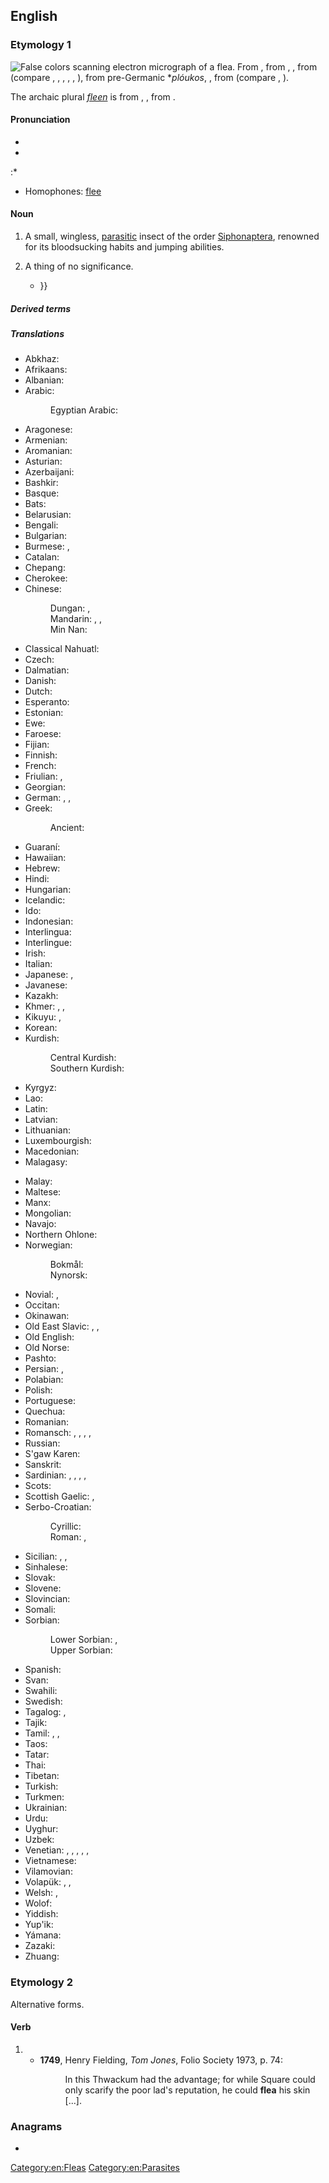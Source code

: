 {{also|fleá}}
==English==
{{wikipedia}}

===Etymology 1===
[[File:Flea Scanning Electron Micrograph False Color.jpg|thumb|False colors scanning electron micrograph of a '''flea'''.]]
From {{inh|en|enm|fle}}, from {{inh|en|ang|flēah}}, {{m|ang|flēa}}, from {{inh|en|gem-pro|*flauhaz}} (compare {{cog|fy|flie}}, {{cog|nds|Flo}}, {{m|nds|Flö}}, {{cog|nl|vlo}}, {{cog|de|Floh}}, {{cog|is|fló}}), from pre-Germanic *''plóukos'', {{m|ine-pro|*plówkos}}, from {{inh|en|ine-pro|*plúsis}} (compare {{cog|la|pulex}}, {{cog|sa|प्लुषि|tr=plúṣi}}).

<!--Moved from [[fleen]].-->The archaic plural ''[[fleen]]'' is from {{inh|en|enm|fleen}}, {{m|enm|flen}}, from {{inh|en|ang|flēan|t=fleas}}.

====Pronunciation====
* {{IPA|en|/fliː/}}
* {{audio|en|en-us-flea.ogg|Audio (US)}}
:* {{rhymes|en|iː}}
* Homophones: [[flee]]

====Noun====
{{en-noun}}

# A small, wingless, [[parasitic]] insect of the order [[Siphonaptera]], renowned for its bloodsucking habits and jumping abilities.
# {{lb|en|derogatory}} A thing of no significance.<!--See "dead dog"-->
#* {{quote-text|en|year=1871|author=Fitz Hugh Ludlow|title=The Heart of the Continent|page=414|passage=The nation of beggars on horseback which first colonized California has left behind it many traditions unworthy of conservation, and multitudinous '''fleas''' not at all traditional, but even less keepworthy {{...}}}}

=====Derived terms=====
{{der3|en|deflea
|fleabag
|flea circus
|flea collar
|flea comb
|flea market
|flea-ridden
|sand flea
|sandfly
}}

=====Translations=====
{{trans-top|parasitic insect}}
* Abkhaz: {{t|ab|аӡ}}
* Afrikaans: {{t|af|vlooi}}
* Albanian: {{t+|sq|plesht|m}}
* Arabic: {{t|ar|بُرْغُوث|m}}
*: Egyptian Arabic: {{t|arz|برغوت|m|tr=barḡūt}}
* Aragonese: {{t|an|pulz}}
* Armenian: {{t+|hy|լու}}
* Aromanian: {{t|rup|puric}}
* Asturian: {{t|ast|pulga|f}}
* Azerbaijani: {{t+|az|birə}}
* Bashkir: {{t|ba|бөрсә|sc=Cyrl}}
* Basque: {{t|eu|arkakuso}}
* Bats: {{t|bbl|ფსიკ}}
* Belarusian: {{t|be|блыха́|f}}
* Bengali: {{t|bn|উপমক্ষিকা}}
* Bulgarian: {{t+|bg|бълха́|f}}
* Burmese: {{t+|my|လှေး|sc=Mymr}}, {{t+|my|အလှေး|sc=Mymr}}
* Catalan: {{t+|ca|puça|f}}
* Chepang: {{t|cdm|य्‍हुङः}}
* Cherokee: {{t|chr|ᏣᏑᎦ}}
* Chinese:
*: Dungan: {{t|dng|гызо}}, {{t|dng|гәзо}}
*: Mandarin: {{t+|cmn|蚤|tr=zǎo}}, {{t+|cmn|跳蚤|tr=tiàozǎo}}, {{t+|cmn|虼蚤|tr=gèzǎo}}
*: Min Nan: {{t+|nan|虼蚤|tr=ka-cháu}}
* Classical Nahuatl: {{t|nci|tecpin}}
* Czech: {{t+|cs|blecha|f}}
* Dalmatian: {{t|dlm|pulco|m}}
* Danish: {{t+|da|loppe|c}}
* Dutch: {{t+|nl|vlo|f}}
* Esperanto: {{t+|eo|pulo}}
* Estonian: {{t+|et|kirp}}
* Ewe: {{t|ee|dosu|n}}
* Faroese: {{t|fo|loppa|f}}
* Fijian: {{t+|fj|kutu}}
* Finnish: {{t+|fi|kirppu}}
* French: {{t+|fr|puce|f}}
* Friulian: {{t|fur|pulç|f}}, {{t|fur|pulč|f}}
* Georgian: {{t|ka|რწყილი|sc=Geor}}
* German: {{qualifier|♂♀}} {{t+|de|Floh|m}}, {{qualifier|♂}} {{t|de|Flohmännchen|n}}, {{qualifier|♀}} {{t|de|Flohweibchen|n}}
* Greek: {{t+|el|ψύλλος|m}}
*: Ancient: {{t|grc|ψύλλος|m}}
* Guaraní: {{t|gn|tûngusu}}
* Hawaiian: {{t|haw|'uku}}
* Hebrew: {{t+|he|פַּרְעוֹשׁ|tr=par'ósh|sc=Hebr}}
* Hindi: {{t+|hi|पिस्सू}}
* Hungarian: {{t+|hu|bolha}}
* Icelandic: {{t+|is|fló|f}}
* Ido: {{t-needed|io}}
* Indonesian: {{t+|id|pinjal}}
* Interlingua: {{t|ia|pulice}}
* Interlingue: {{t|ie|pulce}}
* Irish: {{t+|ga|dreancaid|f}}
* Italian: {{t+|it|pulce|f}}
* Japanese: {{t+|ja|蚤|tr=のみ, nomi}}, {{t+|ja|ノミ|tr=nomi}}
* Javanese: {{t-needed|jv}}
* Kazakh: {{t+|kk|бүрге}}
* Khmer: {{t+|km|ចៃ}}, {{t+|km|ដង្កែ}}, {{t+|km|អំបាត}}
* Kikuyu: {{t|ki|thuya|c9|c10}}, {{t|ki|kĩroboto|c7}} {{qualifier|large one}}
* Korean: {{t+|ko|벼룩}}
* Kurdish: {{t+|ku|kêç}}
*: Central Kurdish: {{t|ckb|كێچ}}
*: Southern Kurdish: {{t|sdh|کەیک}}
* Kyrgyz: {{t+|ky|бүргө}}
* Lao: {{t|lo|ໝັດ}}
* Latin: {{t+|la|pūlex|m}}
* Latvian: {{t+|lv|blusa|f}}
* Lithuanian: {{t+|lt|blusa|f}}
* Luxembourgish: {{t|lb|Flou|f}}
* Macedonian: {{t|mk|болва|f}}
* Malagasy: {{t+|mg|parasy}}
{{trans-mid}}
* Malay: {{t|ms|pinjal}}
* Maltese: {{t|mt|bergħud|m}}
* Manx: {{t|gv|jargan|m}}
* Mongolian: {{t|mn|нохой бөөс}}
* Navajo: {{t|nv|yaaʼ}}
* Northern Ohlone: {{t|cst|pó̄r}}
* Norwegian:
*: Bokmål: {{t|nb|loppe|m|f}}
*: Nynorsk: {{t|nn|loppe|f}}
* Novial: {{t|nov|pulex}}, {{t|nov|pulexe}}
* Occitan: {{t|oc|piusa|f}}
* Okinawan: {{t|ryu|蚤|tr=ぬみ, numi}}
* Old East Slavic: {{t|orv|блъха|f}}, {{t|orv|блоха|f}}, {{t|orv|бълоха|f}}
* Old English: {{t-needed|ang}}
* Old Norse: {{t|non|fló|f}}
* Pashto: {{t|ps|ورږه|f|tr=wrə́ẓa}}
* Persian: {{t+|fa|کک|tr=kak}}, {{t+|fa|کیک|tr=kayk}}
* Polabian: {{t|pox|blåxă|f}}
* Polish: {{t+|pl|pchła|f}}
* Portuguese: {{t+|pt|pulga|f}}
* Quechua: {{t|qu|piki}}
* Romanian: {{t+|ro|purice|m}}
* Romansch: {{t|rm|pilesch}}, {{t|rm|pelisch}}, {{t|rm|pelesch}}, {{t|rm|pülesch}}, {{t|rm|pülsch}}
* Russian: {{t+|ru|блоха́|f}}
* S'gaw Karen: {{t|ksw|ကျံ}}
* Sanskrit: {{t-needed|sa}}
* Sardinian: {{t|sc|puighi}}, {{t|sc|puliche}}, {{t|sc|pulige}}, {{t|sc|pulighe}}, {{t|sc|pulixi}}
* Scots: {{t|sco|flae}}
* Scottish Gaelic: {{t|gd|deargad|f}}, {{t|gd|deargann|f}}
* Serbo-Croatian:
*: Cyrillic: {{t|sh|бу̀ва|f}}
*: Roman: {{t+|sh|bùva|f}}, {{t+|sh|bùha|f}}
* Sicilian: {{t+|scn|pùlici}}, {{t+|scn|puci}}, {{t+|scn|purci}}
* Sinhalese: {{t|si|බලුමැක්‍කා|sc=Sinh}}
* Slovak: {{t+|sk|blcha|f}}
* Slovene: {{t+|sl|bólha|f}}
* Slovincian: {{t|zlw-slv|pχlȧ̃|f}}
* Somali: {{t|so|booddo}}
* Sorbian:
*: Lower Sorbian: {{t|dsb|pcha|f}}, {{t|dsb|bcha|f}}
*: Upper Sorbian: {{t|hsb|pcha|f}}
* Spanish: {{t+|es|pulga|f}}
* Svan: {{t|sva|ზჷსყ}}
* Swahili: {{t+|sw|kiroboto|c7|c8}}
* Swedish: {{t+|sv|loppa|c}}
* Tagalog: {{t|tl|pulgas}}, {{t|tl|hanip}} {{qualifier|chicken flea}}
* Tajik: {{t+|tg|кайк}}
* Tamil: {{t+|ta|தெள்ளு}}, {{t+|ta|செள்ளு}}, {{t+|ta|தெள்கு}}
* Taos: {{t|twf|phìayána}}
* Tatar: {{t+|tt|борча}}
* Thai: {{t+|th|หมัด}}
* Tibetan: {{t|bo|ལྗི་བ}}
* Turkish: {{t+|tr|pire}}
* Turkmen: {{t+|tk|büre}}
* Ukrainian: {{t+|uk|блоха́|f}}
* Urdu: {{t|ur|پسو|tr=pissū|sc=ur-Arab}}
* Uyghur: {{t|ug|بۈرگە|sc=ug-Arab}}
* Uzbek: {{t+|uz|burga}}
* Venetian: {{t|vec|pulç}}, {{t|vec|pulxo}}, {{t|vec|polxe}}, {{t|vec|pulexe}}, {{t|vec|pułexe}}, {{t|vec|pułega}}
* Vietnamese: {{t+|vi|bọ chét}}
* Vilamovian: {{t|wym|fłuch|m}}
* Volapük: {{qualifier|♂♀}} {{t+|vo|flib}}, {{qualifier|♂}} {{t|vo|hiflib}}, {{qualifier|♀}} {{t|vo|jiflib}}
* Welsh: {{t|cy|chwannen|f}}, {{t|cy|chwain|f-p}}
* Wolof: {{t+|wo|fel|alt=fel wi}}
* Yiddish: {{t|yi|פֿלוי|m}}
* Yup'ik: {{t|esu|keggerpak}}
* Yámana: {{t|yag|šinuš}}
* Zazaki: {{t|zza|keki}}
* Zhuang: {{t|za|maet}}
{{trans-bottom}}

===Etymology 2===
Alternative forms.

====Verb====
{{en-verb|fleas|fleaing|flead}}

# {{obsolete spelling of|en|flay}}
#* '''1749''', Henry Fielding, ''Tom Jones'', Folio Society 1973, p. 74:
#*: In this Thwackum had the advantage; for while Square could only scarify the poor lad's reputation, he could '''flea''' his skin [...].

===Anagrams===
* {{anagrams|en|a=aefl|Lafe|Leaf|alef|feal|leaf}}

[[Category:en:Fleas]]
[[Category:en:Parasites]]